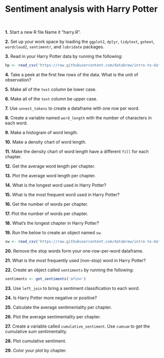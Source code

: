 # Sentiment analysis with Harry Potter


&nbsp;  

**1.** Start a new R file Name it "harry.R".

**2.** Set up your work space by loading the `ggplot2`, `dplyr`, `tidytext`, `gsheet`, `wordcloud2`, `sentimentr`, and `lubridate` packages.

**3.** Read in your Harry Potter data by running the following:

```r
hp <- read_csv('https://raw.githubusercontent.com/databrew/intro-to-data-science/main/data/harrypotter.csv')
```

**4.** Take a peek at the first few rows of the data. What is the unit of observation?

**5.** Make all of the `text` column be lower case.

**6.** Make all of the `text` column be upper case.

**7.** Use `unnest_tokens` to create a dataframe with one row per word.

**8.** Create a variable named `word_length` with the number of characters in each word.

**9.** Make a histogram of word length.

**10.** Make a density chart of word length.

**11.** Make the density chart of word length have a different `fill` for each chapter.

**12.** Get the average word length per chapter.

**13.** Plot the average word length per chapter.

**14.** What is the longest word used in Harry Potter?

**15.** What is the most frequent word used in Harry Potter?

**16.** Get the number of words per chapter.

**17.** Plot the number of words per chapter.

**18.** What's the longest chapter in Harry Potter?

**19.** Run the below to create an object named `sw`.

```r
sw <- read_csv('https://raw.githubusercontent.com/databrew/intro-to-data-science/main/data/stopwords.csv')
```

**20.** Remove the stop words form your one-row-per-word dataframe.

**21.** What is the most frequently used (non-stop) word in Harry Potter?

**22.** Create an object called `sentiments` by running the following:

```r
sentiments <- get_sentiments('afinn')
```

**23.** Use `left_join` to bring a sentiment classification to each word.

**24.** Is Harry Potter more negative or positive?

**25.** Calculate the average sentimentality per chapter.

**26.** Plot the average sentimentality per chapter.

**27.** Create a variable called `cumulative_sentiment`. Use `cumsum` to get the cumulative sum sentimentality.

**28.** Plot cumulative sentiment.

**29.** Color your plot by chapter.


